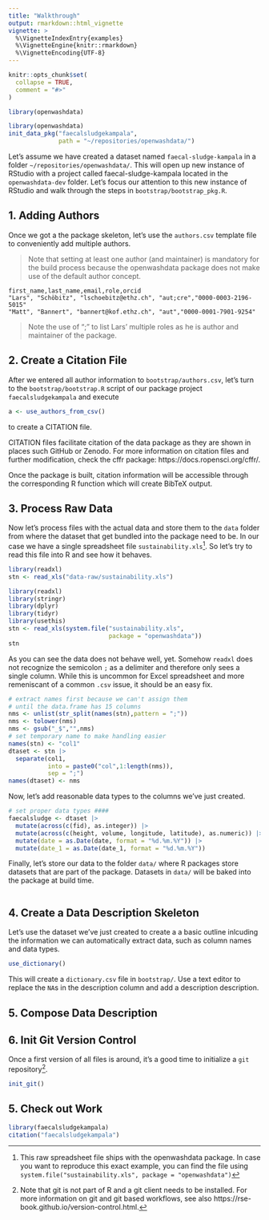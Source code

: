 ```yaml
---
title: "Walkthrough"
output: rmarkdown::html_vignette
vignette: >
  %\VignetteIndexEntry{examples}
  %\VignetteEngine{knitr::rmarkdown}
  %\VignetteEncoding{UTF-8}
---
```


```r
knitr::opts_chunk$set(
  collapse = TRUE,
  comment = "#>"
)
```

```r
library(openwashdata)
```


```r
library(openwashdata)
init_data_pkg("faecalsludgekampala",
              path = "~/repositories/openwashdata/")

```

Let's assume we have created a dataset named `faecal-sludge-kampala` in a folder `~/repositories/openwashdata/`.
This will open up new instance of RStudio with a project called faecal-sludge-kampala located in the `openwashdata-dev` folder. Let's focus our attention to this new instance of RStudio and walk through the steps in `bootstrap/bootstrap_pkg.R`.

## 1. Adding Authors

Once we got a the package skeleton, let's use the `authors.csv` template file to conveniently add multiple authors.

>Note that setting at least one author (and maintainer) is mandatory for the build process because the openwashdata package does not make use of the default author concept.


```
first_name,last_name,email,role,orcid
"Lars", "Schöbitz", "lschoebitz@ethz.ch", "aut;cre","0000-0003-2196-5015"
"Matt", "Bannert", "bannert@kof.ethz.ch", "aut","0000-0001-7901-9254"

```

>Note the use of ";" to list Lars' multiple roles as he is author and maintainer of the package.

## 2. Create a Citation File

After we entered all author information to `bootstrap/authors.csv`, let's turn
to the `bootstrap/bootstrap.R` script of our package project `faecalsludgekampala` 
and execute 

```r
a <- use_authors_from_csv()
```

to create a CITATION file. 

CITATION files facilitate citation of the data package as they are shown in places such GitHub or Zenodo. For more information on citation files and further modification, check the cffr package: https://docs.ropensci.org/cffr/. 

Once the package is built, citation information will be accessible through the corresponding R function which will create BibTeX output.



## 3. Process Raw Data

Now let's process files with the actual data and store them to the `data` folder from where the dataset that get bundled into the package need to be. In our case we have a single spreadsheet file `sustainability.xls`^[This raw spreadsheet file ships with the openwashdata package. In case you want to reproduce this exact example, you can find the file using `system.file("sustainability.xls", package = "openwashdata")`]. So let's try to read this file into R and see how it behaves.

```r
library(readxl)
stn <- read_xls("data-raw/sustainability.xls")

```

```r
library(readxl)
library(stringr)
library(dplyr)
library(tidyr)
library(usethis)
stn <- read_xls(system.file("sustainability.xls",
                            package = "openwashdata"))
stn

```

As you can see the data does not behave well, yet. Somehow `readxl` does not recognize the semicolon `;` as a delimiter and therefore only sees a single column. While this is uncommon for Excel spreadsheet and more remeniscant of a common `.csv` issue, it should be an easy fix. 

```r
# extract names first because we can't assign them
# until the data.frame has 15 columns
nms <- unlist(str_split(names(stn),pattern = ";"))
nms <- tolower(nms)
nms <- gsub("_$","",nms)
# set temporary name to make handling easier
names(stn) <- "col1"
dtaset <- stn |>
  separate(col1,
           into = paste0("col",1:length(nms)),
           sep = ";")
names(dtaset) <- nms
```

Now, let's add reasonable data types to the columns we've just created.

```r
# set proper data types ####
faecalsludge <- dtaset |>
  mutate(across(c(fid), as.integer)) |>
  mutate(across(c(height, volume, longitude, latitude), as.numeric)) |>
  mutate(date = as.Date(date, format = "%d.%m.%Y")) |>
  mutate(date_1 = as.Date(date_1, format = "%d.%m.%Y"))
```

Finally, let's store our data to the folder `data/` where R packages store datasets that are part of the package. Datasets in `data/` will be baked into the package at build time. 

```r

```

## 4. Create a Data Description Skeleton

Let's use the dataset we've just created to create a a basic outline inlcuding the information we can automatically extract data, such as column names and data types. 

```r
use_dictionary()
```

This will create a `dictionary.csv` file in `bootstrap/`. Use a text editor to replace the `NA`s in the description column and  add a description description. 





## 5. Compose Data Description




## 6. Init Git Version Control 

Once a first version of all files is around, it's a good time to initialize a `git` repository^[Note that git is not part of R and a git client needs to be installed. For more information on git and git based workflows, see also https://rse-book.github.io/version-control.html.].

```r
init_git()
```




## 5. Check out Work


```r
library(faecalsludgekampala)
citation("faecalsludgekampala")

```








